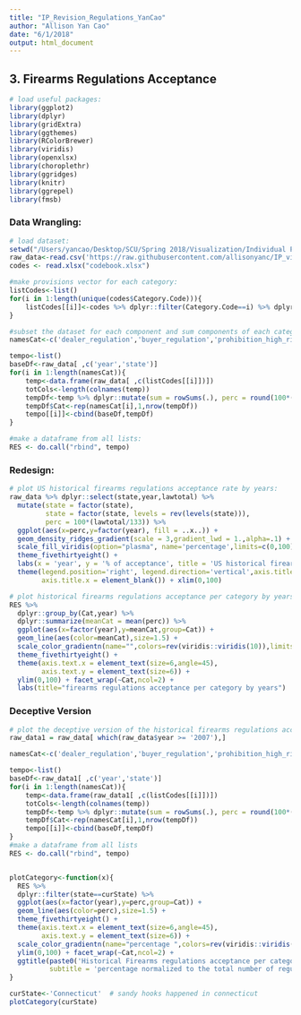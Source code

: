 ```yaml
---
title: "IP_Revision_Regulations_YanCao"
author: "Allison Yan Cao"
date: "6/1/2018"
output: html_document
---
```


## 3. Firearms Regulations Acceptance
```r
# load useful packages:
library(ggplot2)
library(dplyr)
library(gridExtra)
library(ggthemes)
library(RColorBrewer)
library(viridis)
library(openxlsx)
library(choroplethr)
library(ggridges)
library(knitr)
library(ggrepel)
library(fmsb)
```

### Data Wrangling:
```r
# load dataset:
setwd("/Users/yancao/Desktop/SCU/Spring 2018/Visualization/Individual Project/IP_FV_redesign")
raw_data<-read.csv('https://raw.githubusercontent.com/allisonyanc/IP_viz/IP_FV_Deceptive/gun_regulation_raw_data.csv',sep=',',stringsAsFactors=F)
codes <- read.xlsx("codebook.xlsx")
```

```r
#make provisions vector for each category:
listCodes<-list()
for(i in 1:length(unique(codes$Category.Code))){
    listCodes[[i]]<-codes %>% dplyr::filter(Category.Code==i) %>% dplyr::select(Variable.Name) %>% sapply(as.character) %>% as.vector()
}
```

```r
#subset the dataset for each component and sum components of each categories:
namesCat<-c('dealer_regulation','buyer_regulation','prohibition_high_risk','background_check','ammo_regulation','possession_regulation','concealed_carry','assault_weapon_mag','child_access_prev','gun_trafficking','stand_your_ground','preemption','immunity','domestic_violence')

tempo<-list()
baseDf<-raw_data[ ,c('year','state')]
for(i in 1:length(namesCat)){
    temp<-data.frame(raw_data[ ,c(listCodes[[i]])])
    totCols<-length(colnames(temp))
    tempDf<-temp %>% dplyr::mutate(sum = rowSums(.), perc = round(100*(sum/totCols),2)) %>% dplyr::select(sum,perc)
    tempDf$Cat<-rep(namesCat[i],1,nrow(tempDf))
    tempo[[i]]<-cbind(baseDf,tempDf)
}

#make a dataframe from all lists:
RES <- do.call("rbind", tempo)
```

### Redesign:
```r
# plot US historical firearms regulations acceptance rate by years:
raw_data %>% dplyr::select(state,year,lawtotal) %>% 
  mutate(state = factor(state),
         state = factor(state, levels = rev(levels(state))),
         perc = 100*(lawtotal/133)) %>% 
  ggplot(aes(x=perc,y=factor(year), fill = ..x..)) + 
  geom_density_ridges_gradient(scale = 3,gradient_lwd = 1.,alpha=.1) +
  scale_fill_viridis(option="plasma", name='percentage',limits=c(0,100)) + 
  theme_fivethirtyeight() + 
  labs(x = 'year', y = '% of acceptance', title = 'US historical firearms regulations acceptance by years') +
  theme(legend.position='right', legend.direction='vertical',axis.title.y = element_blank(),
        axis.title.x = element_blank()) + xlim(0,100) 
```

```r
# plot historical firearms regulations acceptance per category by years:
RES %>% 
  dplyr::group_by(Cat,year) %>% 
  dplyr::summarize(meanCat = mean(perc)) %>%
  ggplot(aes(x=factor(year),y=meanCat,group=Cat)) +
  geom_line(aes(color=meanCat),size=1.5) +
  scale_color_gradientn(name="",colors=rev(viridis::viridis(10)),limits=c(0,100)) +
  theme_fivethirtyeight() + 
  theme(axis.text.x = element_text(size=6,angle=45),
        axis.text.y = element_text(size=6)) +
  ylim(0,100) + facet_wrap(~Cat,ncol=2) + 
  labs(title="firearms regulations acceptance per category by years")
```

### Deceptive Version
```r
# plot the deceptive version of the historical firearms regulations acceptance per category by years chart:
raw_data1 = raw_data[ which(raw_data$year >= '2007'),]

namesCat<-c('dealer_regulation','buyer_regulation','prohibition_high_risk','background_check','ammo_regulation','possession_regulation','concealed_carry','assault_weapon_mag','child_access_prev','gun_trafficking','stand_your_ground','preemption','immunity','domestic_violence')

tempo<-list()
baseDf<-raw_data1[ ,c('year','state')]
for(i in 1:length(namesCat)){
    temp<-data.frame(raw_data1[ ,c(listCodes[[i]])])
    totCols<-length(colnames(temp))
    tempDf<-temp %>% dplyr::mutate(sum = rowSums(.), perc = round(100*(sum/totCols),2)) %>% dplyr::select(sum,perc)
    tempDf$Cat<-rep(namesCat[i],1,nrow(tempDf))
    tempo[[i]]<-cbind(baseDf,tempDf)
}
#make a dataframe from all lists
RES <- do.call("rbind", tempo)


plotCategory<-function(x){
  RES %>% 
  dplyr::filter(state==curState) %>% 
  ggplot(aes(x=factor(year),y=perc,group=Cat)) + 
  geom_line(aes(color=perc),size=1.5) + 
  theme_fivethirtyeight() +
  theme(axis.text.x = element_text(size=6,angle=45),
        axis.text.y = element_text(size=6)) + 
  scale_color_gradientn(name="percentage ",colors=rev(viridis::viridis(100)),limits=c(0,100)) +
  ylim(0,100) + facet_wrap(~Cat,ncol=2) + 
  ggtitle(paste0('Historical Firearms regulations acceptance per category in ',curState),
          subtitle = 'percentage normalized to the total number of regulations in each category')
}

curState<-'Connecticut'  # sandy hooks happened in connecticut
plotCategory(curState)
```








